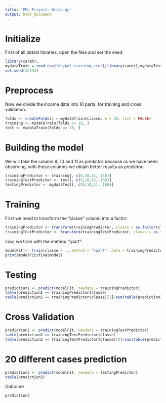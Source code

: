 ```yaml
---
title: 'PML Project: Write up'
output: html_document
---
```

Initialize
================
First of all obtain libraries, open the files and set the seed:

```r
library(caret);
mydataTrain = read.csv("d:/pml-training.csv");library(caret);mydataTest = read.csv("d:/pml-testing.csv");
set.seed(32343)
```

Preprocess
================
Now we divide the income data into 10 parts, for training and cross validation:

```r
folds <- createFolds(y = mydataTrain$classe, k = 10, list = FALSE)
training <- mydataTrain[folds != 10, ]
test <- mydataTrain[folds == 10, ]
```

Building the model
================

We will take the column 9, 10 and 11 as predictor because as we have been observing, with these columns we obtain better results as predictor:

```r
trainingPredictor <- training[, c(9,10,11, 160)]
trainingTestPredictor <- test[, c(9,10,11, 160)]
testingPredictor <- mydataTest[, c(9,10,11, 160)]
```

Training
================

First we need to transform the "classe" column into a factor:

```r
trainingPredictor <- transform(trainingPredictor, classe = as.factor(classe))
trainingTestPredictor <- transform(trainingTestPredictor, classe = as.factor(classe))
```

now, we train with the method "rpart":

```r
modelFit <- train(classe ~ ., method = "rpart", data = trainingPredictor)
print(modelFit$finalModel)
```

Testing
================

```r
prediction1 <- predict(modelFit, newdata = trainingPredictor)
table(prediction1 == trainingPredictor$classe)
table(prediction1 == trainingPredictor$classe)[2]/sum(table(prediction1 == trainingPredictor$classe))
```

Cross Validation
================

```r
prediction2 <- predict(modelFit, newdata = trainingTestPredictor)
table(prediction2 == trainingTestPredictor$classe)
table(prediction2 == trainingTestPredictor$classe)[2]/sum(table(prediction2 == trainingTestPredictor$classe))
```

20 different cases prediction
================

```r
prediction3 <- predict(modelFit, newdata = testingPredictor)
table(prediction3)
```

Outcome

```r
prediction3
```


